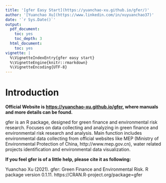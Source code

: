 ```yaml
---
title: '[gfer Easy Start](https://yuanchao-xu.github.io/gfer/)'
author: '[Yuanchao Xu](https://www.linkedin.com/in/xuyuanchao37)'
date: '`r Sys.Date()`'
output:
  pdf_document:
    toc: yes
    toc_depth: 3
  html_document:
    toc: yes
vignette: |
  %\VignetteIndexEntry{gfer easy start} 
  %\VignetteEngine{knitr::rmarkdown} 
  %\VignetteEncoding{UTF-8}
---
```


# Introduction

**Official Website is [https://yuanchao-xu.github.io/gfer](http://yuanchao-xu.github.io/gfer), where manuals and more details can be found.**

gfer is an R package, designed for green finance and environmental risk research. Focuses on data collecting and analyzing in green finance and environmental risk research and analysis. Main function includes environmental data collecting from official websites like MEP (Ministry of Environmental Protection of China, http://www.mep.gov.cn), water related projects identification and environmental data visualization.

**If you feel gfer is of a little help, please cite it as following:**

Yuanchao Xu (2021). gfer: Green Finance and Environmental Risk. R package version 0.1.11.
  https://CRAN.R-project.org/package=gfer
